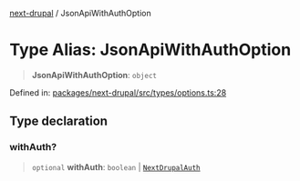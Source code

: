 [next-drupal](../globals.mdx) / JsonApiWithAuthOption

# Type Alias: JsonApiWithAuthOption

> **JsonApiWithAuthOption**: `object`

Defined in: [packages/next-drupal/src/types/options.ts:28](https://github.com/chapter-three/next-drupal/blob/99d53e7de9f279983acefda33ce5bc4643bafb3c/packages/next-drupal/src/types/options.ts#L28)

## Type declaration

### withAuth?

> `optional` **withAuth**: `boolean` \| [`NextDrupalAuth`](NextDrupalAuth.mdx)
